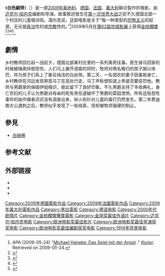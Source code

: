 {{noteTA
|T=zh-hans:白丝带; zh-tw:白色緞帶; zh-hk:白色恐懼;
|G1=Movie
|G2=Show
|2=zh-hk:愛有新世界; zh-tw:更好的明天; zh-cn:更好的世界;

|3=zh-hk:白色恐懼; zh-tw:白色緞帶; zh-cn:白丝带;

}}
{{For|顏色緞帶的一種|白絲带}}
{{Infobox Film
| name           = 白色緞带
| image          = White ribbon.jpg
| image_size     = 
| caption        = 海报
| director       = [[迈克尔·哈内克|迈克尔·哈内克]]
| producer       = [[Stefan_Arndt|Stefan Arndt]]<br />[[Veit_Heiduschka|Veit Heiduschka]]<br />Michael Katz
| writer         = 迈克尔·哈内克
| narrator       = 
| starring       = [[乌尔里奇·图克尔|乌尔里奇·图克尔]]
| music          = 
| cinematography = Christian Berger
| editing        = Monika Willi
| distributor    = 
| released       = 2009年5月21日（[[第62屆坎城影展|坎城影展]]）<br>2009年9月24日（奧地利）<br>2009年10月15日（德國）<br>2009年10月21日（法國）<br>2009年10月30日（義大利）
| runtime        = 150 分钟
| country        = {{AUT}}<br />{{GER}}<br />{{FRA}}<br />{{ITA}}
| language       = 德语
| budget         = 12,000,000[[Euro|€]]<ref name=derstandard>APA (2009-04-23) "[http://derstandard.at/?url=/?id=1240297981226 Michael Hanekes ist im Wettbewerb] {{Wayback|url=http://derstandard.at/?url=%2F%3Fid%3D1240297981226 |date=20210304055839 }}." {{de icon}}''[[Der_Standard|Der Standard]]''. Retrieved on 2009-05-25.</ref>
| preceded_by    = 
| followed_by    = 
| cn_name        = 白丝带
| hk_name        = 白色恐懼
| tw_name        = 白色緞帶
}}

《'''白色緞带'''》（{{lang-de|Das weiße Band}}）是一部[[2009年电影|2009年]][[奥地利|奥地利]]、[[德国|德国]]、[[法国|法国]]、[[義大利|義大利]]聯合製作的电影，由[[迈克尔·哈内克|迈克尔·哈内克]]编剧和导演。故事敘述發生在[[第一次世界大战|第一次世界大战]]之前不久德国北部一个村庄的儿童唱诗班。漢内克说，这部电影是关于“每一种类型的[[恐怖主义|恐怖主义]]的起源，无论是[[政治|政治]]性的或[[宗教|宗教]]性的。”<ref>APA (2009-05-24) "[http://www.kurier.at/kultur/321162.php Michael Haneke: Das Spiel mit der Angst] {{Wayback|url=http://www.kurier.at/kultur/321162.php |date=20090528084455 }}." {{de icon}}''[[Kurier_(Austrian_newspaper)|Kurier]]''. Retrieved on 2009-05-24.</ref>2009年5月在[[第62屆坎城影展|第62屆坎城影展]]上获得[[金棕櫚獎|金棕櫚獎]]<ref name="festival-cannes.com">{{cite web |url=http://www.festival-cannes.com/en/archives/ficheFilm/id/10900955/year/2009.html |title=Festival de Cannes: The White Ribbon |accessdate=2009-05-09 |work=festival-cannes.com |archive-date=2014-10-26 |archive-url=https://web.archive.org/web/20141026135244/http://www.festival-cannes.com/en/archives/ficheFilm/id/10900955/year/2009.html |dead-url=no }}</ref><ref name="Variety">{{cite web |url=http://www.variety.com/article/VR1118002479.html?categoryid=13&cs=1&query=Michael+Haneke |title=Variety: Cannes taps heavy hitters |accessdate=2009-04-18 |work=Variety }}{{dead link|date=2018年4月 |bot=InternetArchiveBot |fix-attempted=yes }}</ref><ref name="Hollywood Reporter">{{cite web |url=http://www.hollywoodreporter.com/hr/content_display/awards_festivals/news/e3i965b4d32129d971fe76699912c918918?pn=2 |title=Hollywood Reporter: Industry abuzz about possible Cannes lineup |accessdate=2009-04-18 |work=Hollywood Reporter |archive-date=2009-04-09 |archive-url=https://web.archive.org/web/20090409011757/http://www.hollywoodreporter.com/hr/content_display/awards_festivals/news/e3i965b4d32129d971fe76699912c918918?pn=2 |dead-url=no }}</ref><ref name="FirstShowing">{{cite web |url=http://www.firstshowing.net/2009/04/16/francis-ford-coppolas-tetro-will-be-in-black-and-white/ |title=FirstShowing: Francis Ford Coppolas Tetro will be in black-and-white |accessdate=2009-04-18 |work=FirstShowing |archive-date=2010-10-13 |archive-url=https://web.archive.org/web/20101013235609/http://www.firstshowing.net/2009/04/16/francis-ford-coppolas-tetro-will-be-in-black-and-white/ |dead-url=no }}</ref>。

== 劇情 ==
乡村教师回忆起一战前夕，德国北部某村庄里的一系列离奇往事。医生骑马回家的时候被绳索绊倒受伤，人们马上展开调查的同时，牧师对两名晚归的孩子施以体罚，并为孩子们系上了象征纯洁的白丝带。第二天，一名佃农的妻子因事故身亡，乡村教师在河边发现男孩马丁在高处行走，马丁声称想知道上帝是否要惩罚他。教师与男爵家的保姆伊娃相识，彼此留下了良好印象。不久男爵主持了丰收典礼，身亡农妇的儿子认为男爵对母亲的死有责任遂破坏了男爵的菜园泄愤。所有这些恶性事件的始作俑者迟迟没有调查出来，纵火和针对儿童的毒打仍然发生。第二年费迪南大公遇刺之后，教师似乎发现了一些线索，但却被牧师强硬的制止。

== 參見 ==
* [[白絲帶|白絲帶]]

== 参考文献 ==
{{reflist}}

== 外部链接 ==
* {{imdb title|id=1149362|title=白丝带}}
* {{douban|2464346|title=白丝带}}
* {{rotten-tomatoes|id=white_ribbon|title=白丝带}}
{{start box}}
{{s-ach|aw}}
{{succession box
| title=[[金棕榈奖|金棕榈奖]]
| years=[[第62届戛纳国际电影节|第62届戛纳国际电影节]]
| before=《[[围墙之间|围墙之间]]》
| after=《[[記憶前世的人|記憶前世的人]]》}}
{{end}}

{{Michael Haneke}}
{{金棕櫚獎}}
{{金球奖最佳外语片}}
{{歐洲電影獎最佳影片}}
{{DEFAULTSORT:White Ribbon, The}}
[[Category:2009年德國電影作品|Category:2009年德國電影作品]]
[[Category:2009年法國電影作品|Category:2009年法國電影作品]]
[[Category:2009年義大利電影作品|Category:2009年義大利電影作品]]
[[Category:黑白電影|Category:黑白電影]]
[[Category:德语电影|Category:德语电影]]
[[Category:2000年代剧情片|Category:2000年代剧情片]]
[[Category:金棕櫚獎獲獎電影|Category:金棕櫚獎獲獎電影]]
[[Category:金球奖最佳外语片|Category:金球奖最佳外语片]]
[[Category:迈克尔·哈内克电影|Category:迈克尔·哈内克电影]]
[[Category:欧洲电影奖最佳影片|Category:欧洲电影奖最佳影片]]
[[Category:欧洲电影奖最佳导演获奖电影|Category:欧洲电影奖最佳导演获奖电影]]
[[Category:欧洲电影奖最佳编剧获奖电影|Category:欧洲电影奖最佳编剧获奖电影]]
[[Category:1914年背景电影|Category:1914年背景电影]]